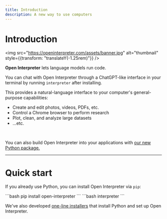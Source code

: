 ---
title: Introduction
description: A new way to use computers
---

# <div class="hidden">Introduction</div>

<img src="https://openinterpreter.com/assets/banner.jpg" alt="thumbnail" style={{transform: "translateY(-1.25rem)"}} />

**Open Interpreter** lets language models run code.

You can chat with Open Interpreter through a ChatGPT-like interface in your terminal by running `interpreter` after installing.

This provides a natural-language interface to your computer's general-purpose capabilities:

-   Create and edit photos, videos, PDFs, etc.
-   Control a Chrome browser to perform research
-   Plot, clean, and analyze large datasets
-   ...etc.

<br/>

<Info>You can also build Open Interpreter into your applications with [our new Python package.](/usage/python/arguments)</Info>

---

<h1><span class="font-semibold">Quick start</span></h1>

If you already use Python, you can install Open Interpreter via `pip`:

<Steps>
  <Step title="Install" icon={"arrow-down"} iconType={"solid"}>
```bash
pip install open-interpreter
```
  </Step>
  <Step title="Use" icon={"circle"} iconType={"solid"}>
```bash
interpreter
```
  </Step>
</Steps>

We've also developed [one-line installers](setup) that install Python and set up Open Interpreter.
